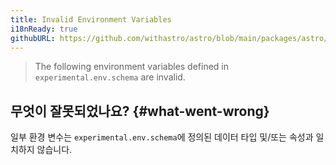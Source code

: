 ```yaml
---
title: Invalid Environment Variables
i18nReady: true
githubURL: https://github.com/withastro/astro/blob/main/packages/astro/src/core/errors/errors-data.ts
---
```


> The following environment variables defined in `experimental.env.schema` are invalid.

## 무엇이 잘못되었나요? \{#what-went-wrong\}
일부 환경 변수는 `experimental.env.schema`에 정의된 데이터 타입 및/또는 속성과 일치하지 않습니다.



